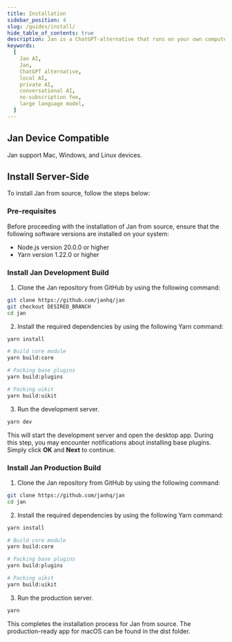 ```yaml
---
title: Installation
sidebar_position: 4
slug: /guides/install/
hide_table_of_contents: true
description: Jan is a ChatGPT-alternative that runs on your own computer, with a local API server.
keywords:
  [
    Jan AI,
    Jan,
    ChatGPT alternative,
    local AI,
    private AI,
    conversational AI,
    no-subscription fee,
    large language model,
  ]
---
```


## Jan Device Compatible
Jan support Mac, Windows, and Linux devices.


<DocCardList />


## Install Server-Side
To install Jan from source, follow the steps below:

### Pre-requisites
Before proceeding with the installation of Jan from source, ensure that the following software versions are installed on your system:

- Node.js version 20.0.0 or higher
- Yarn version 1.22.0 or higher

### Install Jan Development Build
1. Clone the Jan repository from GitHub by using the following command:
```bash
git clone https://github.com/janhq/jan
git checkout DESIRED_BRANCH
cd jan
```

2. Install the required dependencies by using the following Yarn command:
```bash
yarn install

# Build core module
yarn build:core

# Packing base plugins
yarn build:plugins

# Packing uikit
yarn build:uikit
```

3. Run the development server.
```bash
yarn dev
```
This will start the development server and open the desktop app. During this step, you may encounter notifications about installing base plugins. Simply click **OK** and **Next** to continue.

### Install Jan Production Build
1. Clone the Jan repository from GitHub by using the following command:
```bash
git clone https://github.com/janhq/jan
cd jan
```

2. Install the required dependencies by using the following Yarn command:
```bash
yarn install

# Build core module
yarn build:core

# Packing base plugins
yarn build:plugins

# Packing uikit
yarn build:uikit
```

3. Run the production server.
```bash
yarn 
```

This completes the installation process for Jan from source. The production-ready app for macOS can be found in the dist folder.